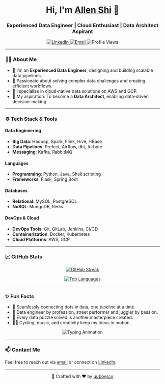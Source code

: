 <h1 align="center">Hi, I'm <a href="https://github.com/uuboyscy/">Allen Shi</a> 👋</h1>
<h3 align="center">Experienced Data Engineer | Cloud Enthusiast | Data Architect Aspirant</h3>

<p align="center">
  <a href="https://www.linkedin.com/in/chengyou-shi/">
    <img src="https://img.shields.io/badge/LinkedIn-uuboyscy-30302f?style=for-the-badge&logo=linkedin" alt="LinkedIn" />
  </a>
  <a href="mailto:uuboyscy@uuboyscy.dev">
    <img src="https://img.shields.io/badge/Email-uuboyscy@uuboyscy.dev-30302f?style=for-the-badge&logo=gmail" alt="Email" />
  </a>
  <img src="https://komarev.com/ghpvc/?username=uuboyscy&style=for-the-badge" alt="Profile Views" />
</p>

---

### 👨‍💻 About Me
- 💼 I’m an **Experienced Data Engineer**, designing and building scalable data pipelines.
- 🌟 Passionate about solving complex data challenges and creating efficient workflows.
- 🚀 I specialize in cloud-native data solutions on AWS and GCP.
- 🎯 My aspiration: To become a **Data Architect**, enabling data-driven decision-making.

---

### ⚙️ Tech Stack & Tools

#### **Data Engineering**
- **Big Data**: Hadoop, Spark, Flink, Hive, HBase
- **Data Pipelines**: Prefect, Airflow, dbt, Airbyte
- **Messaging**: Kafka, RabbitMQ

#### **Languages**
- **Programming**: Python, Java, Shell scripting
- **Frameworks**: Flask, Spring Boot

#### **Databases**
- **Relational**: MySQL, PostgreSQL
- **NoSQL**: MongoDB, Redis

#### **DevOps & Cloud**
- **DevOps Tools**: Git, GitLab, Jenkins, CI/CD
- **Containerization**: Docker, Kubernetes
- **Cloud Platforms**: AWS, GCP

---

### 📈 GitHub Stats
<p align="center">
  <a href="https://github-readme-streak-stats.herokuapp.com?user=uuboyscy&theme=dark&date_format=M%20j%5B%2C%20Y%5D">
    <img src="https://github-readme-streak-stats.herokuapp.com?user=uuboyscy&theme=dark&date_format=M%20j%5B%2C%20Y%5D" alt="GitHub Streak" />
  </a>
</p>

<p align="center">
  <a href="https://github.com/uuboyscy">
    <img src="https://github-readme-stats.vercel.app/api/top-langs/?username=uuboyscy&theme=dark&layout=compact&langs_count=8&hide=jupyter%20notebook,css,cython,vba,smarty,jinja,fortran&exclude_repo=thi101,chi101-python-etl-dm-flask,tgi103,cfb101-python-etl,PORTFOLIO,tgi101" alt="Top Languages" />
  </a>
</p>

---

### ✨ Fun Facts
- 🌟 Seamlessly connecting dots in data, one pipeline at a time.
- 🤹 Data engineer by profession, street performer and juggler by passion.
- 🎯 Every data puzzle solved is another masterpiece created.
- 🚴‍♂️ Cycling, music, and creativity keep my ideas in motion.

<p align="center">
  <img src="https://readme-typing-svg.herokuapp.com/?lines=Building+scalable+data+solutions.;Creating+cloud-native+pipelines.;Thanks+for+stopping+by!&center=true&color=FF0000&size=19" alt="Typing Animation" />
</p>

---

### 📫 Contact Me
Feel free to reach out via [email](mailto:uuboyscy@uuboyscy.dev) or connect on [LinkedIn](https://www.linkedin.com/in/chengyou-shi/).

---

<p align="center">🚀 Crafted with ❤️ by <a href="https://github.com/uuboyscy/">uuboyscy</a></p>
